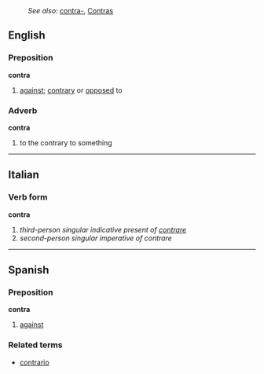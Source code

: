 :''See also:'' [[contra-]], [[Contras]]
==English==
===Preposition===
'''contra'''
# [[against]]; [[contrary]] or [[opposed]] to
===Adverb===
'''contra'''
# to the contrary to something
----

==Italian==
===Verb form===
'''contra'''

# ''third-person singular indicative present of [[contrare]]''
# ''second-person singular imperative of contrare''

----

==Spanish==
===Preposition===
'''contra'''

# [[against]]

===Related terms===
*[[contrario]]